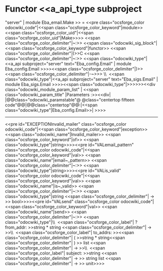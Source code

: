=Functor <<a_api_type subproject="server" | module Eba_email.Make >> =
<<pre class="ocsforge_color odocwiki_code"|<<span class="ocsforge_color_keyword"|module>> <<span class="ocsforge_color_uid"|<<span class="ocsforge_color_uid"|Make>>>> <<span class="ocsforge_color_delimiter"|~:>> <<span class="odocwiki_sig_block"|<<span class="ocsforge_color_keyword"|functor>> <<span class="ocsforge_color_delimiter"|(>>C <<span class="ocsforge_color_delimiter"|~:>> <<span class="odocwiki_type"|<<a_api subproject="server" text="Eba_config.Email" | module Eba_config.Email >>>><<span class="ocsforge_color_delimiter"|)>> <<span class="ocsforge_color_delimiter"|-~>>> \\  <<span class="odocwiki_type"|<<a_api subproject="server" text="Eba_sigs.Email" | module Eba_sigs.Email >>>><<span class="odocwiki_type"|>>>>>><<div class="odocwiki_module_param_list" | <<span class="odocwiki_param_title" |Parameters :>><<div|
|@@class="odocwiki_paramstable"@ @class="centertop fifteen code"@@{{{C}}}|@@class="centertop"@@:|<<span class="odocwiki_type"|Eba_config.Email>>|
>>>>

----
<<pre id="EXCEPTIONInvalid_mailer" class="ocsforge_color odocwiki_code"|<<span class="ocsforge_color_keyword"|exception>> <<span class="odocwiki_name"|Invalid_mailer>> <<span class="ocsforge_color_keyword"|of>> <<span class="odocwiki_type"|string>>>><<pre id="VALemail_pattern" class="ocsforge_color odocwiki_code"|<<span class="ocsforge_color_keyword"|val>> <<span class="odocwiki_name"|email~_pattern>> <<span class="ocsforge_color_delimiter"|~:>> <<span class="odocwiki_type"|string>>>><<pre id="VALis_valid" class="ocsforge_color odocwiki_code"|<<span class="ocsforge_color_keyword"|val>> <<span class="odocwiki_name"|is~_valid>> <<span class="ocsforge_color_delimiter"|~:>> <<span class="odocwiki_type"|string <<span class="ocsforge_color_delimiter"| -> >> bool>>>><<pre id="VALsend" class="ocsforge_color odocwiki_code"|<<span class="ocsforge_color_keyword"|val>> <<span class="odocwiki_name"|send>> <<span class="ocsforge_color_delimiter"|~:>> <<span class="odocwiki_type"|\\  <<span class="ocsforge_color_label"| ?from_addr: >>string * string <<span class="ocsforge_color_delimiter"| -> >>\\  <<span class="ocsforge_color_label"| to_addrs: >><<span class="ocsforge_color_delimiter"| ( >>string * string<<span class="ocsforge_color_delimiter"| ) >> list <<span class="ocsforge_color_delimiter"| -> >>\\  <<span class="ocsforge_color_label"| subject: >>string <<span class="ocsforge_color_delimiter"| -> >> string list <<span class="ocsforge_color_delimiter"| -> >> unit>>>>